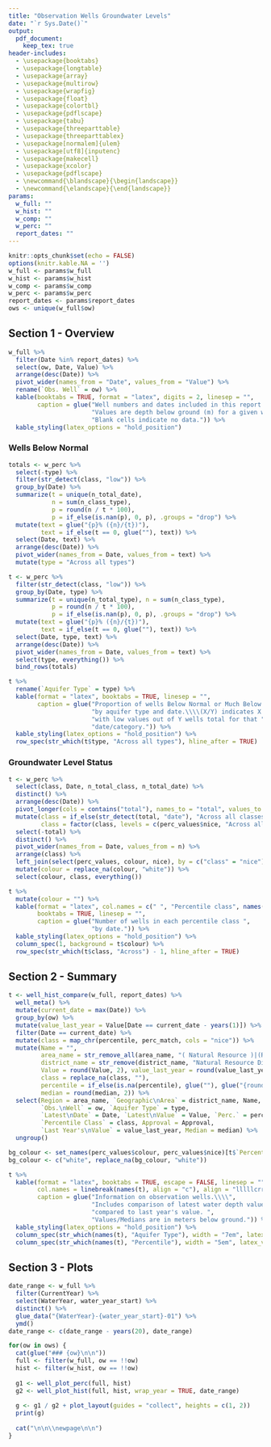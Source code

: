 ```yaml
---
title: "Observation Wells Groundwater Levels"
date: "`r Sys.Date()`"
output: 
  pdf_document:
    keep_tex: true
header-includes:
  - \usepackage{booktabs}
  - \usepackage{longtable}
  - \usepackage{array}
  - \usepackage{multirow}
  - \usepackage{wrapfig}
  - \usepackage{float}
  - \usepackage{colortbl}
  - \usepackage{pdflscape}
  - \usepackage{tabu}
  - \usepackage{threeparttable}
  - \usepackage{threeparttablex}
  - \usepackage[normalem]{ulem}
  - \usepackage[utf8]{inputenc}
  - \usepackage{makecell}
  - \usepackage{xcolor}
  - \usepackage{pdflscape}
  - \newcommand{\blandscape}{\begin{landscape}}
  - \newcommand{\elandscape}{\end{landscape}}
params: 
  w_full: ""
  w_hist: ""
  w_comp: ""
  w_perc: ""
  report_dates: ""
---
```


```r
knitr::opts_chunk$set(echo = FALSE)
options(knitr.kable.NA = '')
w_full <- params$w_full
w_hist <- params$w_hist
w_comp <- params$w_comp
w_perc <- params$w_perc
report_dates <- params$report_dates
ows <- unique(w_full$ow)
```

## Section 1 - Overview


```r
w_full %>%
  filter(Date %in% report_dates) %>%
  select(ow, Date, Value) %>%
  arrange(desc(Date)) %>%
  pivot_wider(names_from = "Date", values_from = "Value") %>%
  rename(`Obs. Well` = ow) %>%
  kable(booktabs = TRUE, format = "latex", digits = 2, linesep = "",
        caption = glue("Well numbers and dates included in this report.\\\\",
                       "Values are depth below ground (m) for a given well/date.\\\\",
                       "Blank cells indicate no data.")) %>%
  kable_styling(latex_options = "hold_position")
```

\newpage

### Wells Below Normal

```r
totals <- w_perc %>%
  select(-type) %>%
  filter(str_detect(class, "low")) %>%
  group_by(Date) %>%
  summarize(t = unique(n_total_date), 
            n = sum(n_class_type),
            p = round(n / t * 100),
            p = if_else(is.nan(p), 0, p), .groups = "drop") %>%
  mutate(text = glue("{p}% ({n}/{t})"),
         text = if_else(t == 0, glue(""), text)) %>%
  select(Date, text) %>%
  arrange(desc(Date)) %>%
  pivot_wider(names_from = Date, values_from = text) %>%
  mutate(type = "Across all types")

t <- w_perc %>%
  filter(str_detect(class, "low")) %>%
  group_by(Date, type) %>%
  summarize(t = unique(n_total_type), n = sum(n_class_type),
            p = round(n / t * 100),
            p = if_else(is.nan(p), 0, p), .groups = "drop") %>%
  mutate(text = glue("{p}% ({n}/{t})"), 
         text = if_else(t == 0, glue(""), text)) %>%
  select(Date, type, text) %>%
  arrange(desc(Date)) %>%
  pivot_wider(names_from = Date, values_from = text) %>%
  select(type, everything()) %>%
  bind_rows(totals) 

t %>%
  rename(`Aquifer Type` = type) %>%
  kable(format = "latex", booktabs = TRUE, linesep = "",
        caption = glue("Proportion of wells Below Normal or Much Below Normal ",
                       "by aquifer type and date.\\\\(X/Y) indicates X wells ",
                       "with low values out of Y wells total for that ",
                       "date/category.")) %>%
  kable_styling(latex_options = "hold_position") %>%
  row_spec(str_which(t$type, "Across all types"), hline_after = TRUE)
```

### Groundwater Level Status
```r
t <- w_perc %>%
  select(class, Date, n_total_class, n_total_date) %>%
  distinct() %>%
  arrange(desc(Date)) %>%
  pivot_longer(cols = contains("total"), names_to = "total", values_to = "n") %>%
  mutate(class = if_else(str_detect(total, "date"), "Across all classes", class),
         class = factor(class, levels = c(perc_values$nice, "Across all classes"))) %>%
  select(-total) %>%
  distinct() %>%
  pivot_wider(names_from = Date, values_from = n) %>%
  arrange(class) %>%
  left_join(select(perc_values, colour, nice), by = c("class" = "nice")) %>%
  mutate(colour = replace_na(colour, "white")) %>%
  select(colour, class, everything())

t %>%
  mutate(colour = "") %>%
  kable(format = "latex", col.names = c(" ", "Percentile class", names(.)[-c(1:2)]), 
        booktabs = TRUE, linesep = "",
        caption = glue("Number of wells in each percentile class ",
                       "by date.")) %>%
  kable_styling(latex_options = "hold_position") %>%
  column_spec(1, background = t$colour) %>%
  row_spec(str_which(t$class, "Across") - 1, hline_after = TRUE)
```

\newpage

\blandscape
## Section 2 - Summary

```r
t <- well_hist_compare(w_full, report_dates) %>%
  well_meta() %>%
  mutate(current_date = max(Date)) %>%
  group_by(ow) %>%
  mutate(value_last_year = Value[Date == current_date - years(1)]) %>%
  filter(Date == current_date) %>%
  mutate(class = map_chr(percentile, perc_match, cols = "nice")) %>%
  mutate(Name = "", 
         area_name = str_remove_all(area_name, "( Natural Resource )|(Region)|(Area)"),
         district_name = str_remove(district_name, "Natural Resource District"), 
         Value = round(Value, 2), value_last_year = round(value_last_year, 2),
         class = replace_na(class, ""),
         percentile = if_else(is.na(percentile), glue(""), glue("{round(percentile * 100)}\\%")),
         median = round(median, 2)) %>%
  select(Region = area_name, `Geographic\nArea` = district_name, Name, 
         `Obs.\nWell` = ow, `Aquifer Type` = type, 
         `Latest\nDate` = Date, `Latest\nValue` = Value, `Perc.` = percentile, 
         `Percentile Class` = class, Approval = Approval,
         `Last Year's\nValue` = value_last_year, Median = median) %>% 
  ungroup()

bg_colour <- set_names(perc_values$colour, perc_values$nice)[t$`Percentile Class`]
bg_colour <- c("white", replace_na(bg_colour, "white"))

t %>%
  kable(format = "latex", booktabs = TRUE, escape = FALSE, linesep = "",
        col.names = linebreak(names(t), align = "c"), align = "lllllcrrccrr",
        caption = glue("Information on observation wells.\\\\", 
                       "Includes comparison of latest water depth value ",
                       "compared to last year's value. ",
                       "Values/Medians are in meters below ground.")) %>%
  kable_styling(latex_options = "hold_position") %>%
  column_spec(str_which(names(t), "Aquifer Type"), width = "7em", latex_valign = "m") %>%
  column_spec(str_which(names(t), "Percentile"), width = "5em", latex_valign = "m", background = bg_colour)
```

\elandscape


\newpage

## Section 3 -  Plots

```r
date_range <- w_full %>%
  filter(CurrentYear) %>%
  select(WaterYear, water_year_start) %>%
  distinct() %>%
  glue_data("{WaterYear}-{water_year_start}-01") %>%
  ymd()
date_range <- c(date_range - years(20), date_range)

for(ow in ows) {
  cat(glue("### {ow}\n\n"))
  full <- filter(w_full, ow == !!ow)
  hist <- filter(w_hist, ow == !!ow)
  
  g1 <- well_plot_perc(full, hist)
  g2 <- well_plot_hist(full, hist, wrap_year = TRUE, date_range)
  
  g <- g1 / g2 + plot_layout(guides = "collect", heights = c(1, 2))
  print(g)
  
  cat("\n\n\\newpage\n\n")
}
```





